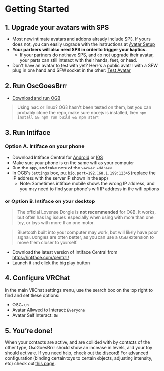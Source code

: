 # Getting Started

## 1. Upgrade your avatars with SPS

* Most new intimate avatars and addons already include SPS. If yours does not, you can easily upgrade with the instructions at [Avatar Setup](/avatar)
* **Your partners will also need SPS in order to trigger your haptics.**
  * If your partners do not have SPS, and do not upgrade their avatar, your parts can still interact with their hands, feet, or head.
* Don't have an avatar to test with yet? Here's a public avatar with a SFW plug in one hand and SFW socket in the other: [Test Avatar](https://vrchat.com/home/avatar/avtr_892aa406-f2dd-4eab-a779-8e1222ea9d9f)

## 2. Run OscGoesBrrr

* [Download and run OGB](https://osc.toys/download)

> Using mac or linux? OGB hasn't been tested on them, but you can probably clone the repo, make sure nodejs is installed, then `npm install && npm run build && npm start`

## 3. Run Intiface

### Option A. Intiface on your phone

* Download Intiface Central for [Android](https://play.google.com/store/apps/details?id=com.nonpolynomial.intiface_central) or [IOS](https://apps.apple.com/us/app/intiface-central/id6444728067)
* Make sure your phone is on the same wifi as your computer
* Run the app, and take note of the `Server Address`
* In OGB's `Settings` box, put `bio.port=192.168.1.199:12345` (replace the IP address with the server IP shown in the app)
  * Note: Sometimes intiface mobile shows the wrong IP address, and you may need to find your phone's wifi IP address in the wifi options

### or Option B. Intiface on your desktop

> The official Lovense Dongle is **not recommended** for OGB. It works, but often has lag issues, especially when using with more than one toy, or toys with more than one motor.

> Bluetooth built into your computer may work, but will likely have poor signal. Dongles are often better, as you can use a USB extension to move them closer to yourself.

* Download the latest version of Intiface Central from https://intiface.com/central/
* Launch it and click the big play button

## 4. Configure VRChat
In the main VRChat settings menu, use the search box on the top right to find and set these options:
* OSC: `On`
* Avatar Allowed to Interact: `Everyone`
* Avatar Self Interact: `On`

## 5. You’re done!

When your contacts are active, and are collided with by contacts of the other type, OscGoesBrrr should show an increase in levels, and your toy should activate. If you need help, check out [the discord](https://osc.toys/discord)! For advanced configuration (binding certain toys to certain objects, adjusting intensity, etc) check out [this page](/settings).
